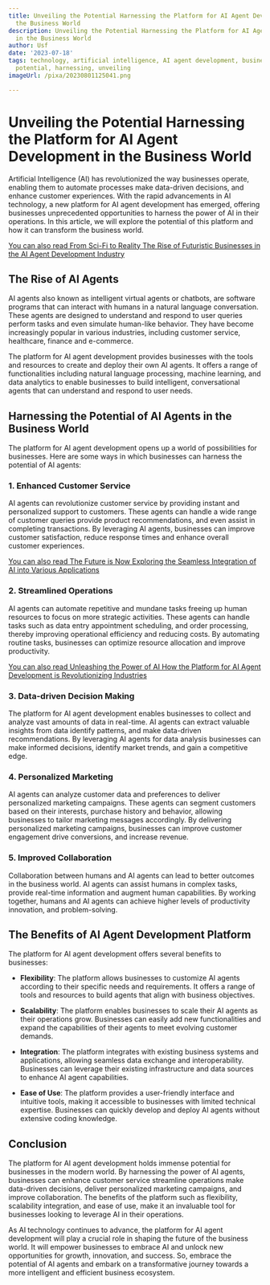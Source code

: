 ```yaml
---
title: Unveiling the Potential Harnessing the Platform for AI Agent Development in
  the Business World
description: Unveiling the Potential Harnessing the Platform for AI Agent Development
  in the Business World
author: Usf
date: '2023-07-18'
tags: technology, artificial intelligence, AI agent development, business, platform,
  potential, harnessing, unveiling
imageUrl: /pixa/20230801125041.png

---
```

# Unveiling the Potential Harnessing the Platform for AI Agent Development in the Business World

Artificial Intelligence (AI) has revolutionized the way businesses operate, enabling them to automate processes make data-driven decisions, and enhance customer experiences. With the  rapid  advancements  in AI technology, a new platform for AI agent development has emerged, offering  businesses unprecedented opportunities to harness the power of AI in  their operations.  In this article, we will explore the potential of this platform and how it can transform the  business world.

[You can also read From Sci-Fi to Reality The  Rise of Futuristic Businesses in the AI Agent Development Industry](From%20Sci-Fi%20to%20Reality%20The%20Rise%20of%20Futuristic%20Businesses%20in%20the%20AI%20Agent%20Development%20Industry)


## The Rise of  AI Agents

AI agents also  known as intelligent virtual agents  or chatbots, are software programs that can interact with humans in a natural language conversation. These agents are  designed to understand and respond to user  queries  perform tasks and even simulate human-like behavior. They have become increasingly popular in  various industries, including customer service, healthcare, finance and  e-commerce.

The platform for AI agent  development provides businesses with the tools and resources  to create and deploy their own AI agents. It offers  a range of  functionalities including natural language processing, machine learning, and data analytics  to enable businesses to build intelligent, conversational agents that can understand and respond to  user needs.

## Harnessing the Potential  of AI Agents in  the Business World

The platform for AI agent development opens  up a  world of possibilities for businesses. Here are some ways in which businesses can  harness  the potential of AI agents:

###  1. Enhanced Customer Service

AI agents can revolutionize customer service by providing instant and personalized support to customers. These agents can handle a wide range of customer queries provide product  recommendations, and even assist in completing transactions. By leveraging AI agents, businesses can improve customer satisfaction,  reduce response times and enhance  overall customer experiences.

[You can also read The Future is Now Exploring the Seamless Integration of AI into Various Applications](The%20Future%20is%20Now%20Exploring%20the%20Seamless%20Integration%20of%20AI%20into%20Various%20Applications)


###  2. Streamlined Operations

AI agents can automate repetitive  and mundane  tasks freeing  up human resources to focus on more strategic activities. These agents can handle tasks such as data entry appointment scheduling, and order processing, thereby improving operational efficiency and reducing costs. By automating routine  tasks, businesses can optimize resource allocation and improve productivity.

[You can also read Unleashing the Power  of AI How the  Platform for AI Agent Development is Revolutionizing Industries](Unleashing%20the%20Power%20of%20AI%20How%20the%20Platform%20for%20AI%20Agent%20Development%20is%20Revolutionizing%20Industries)


###  3. Data-driven Decision Making

The platform for  AI agent development enables businesses to collect and analyze vast amounts of data in real-time.  AI agents can extract valuable insights from data identify patterns, and make data-driven recommendations. By  leveraging  AI agents for  data analysis businesses can make informed decisions, identify market trends, and gain a competitive edge.

### 4. Personalized Marketing

AI agents can analyze customer data and preferences to deliver personalized marketing campaigns. These agents can segment customers  based on their interests, purchase history and behavior, allowing businesses to tailor  marketing messages accordingly. By delivering personalized marketing campaigns, businesses can improve customer engagement drive conversions, and increase revenue.

### 5. Improved Collaboration

Collaboration between humans and AI agents can lead to better outcomes in the business world. AI agents can assist humans in complex tasks, provide real-time information and augment human capabilities. By working together, humans and AI agents  can achieve higher  levels of productivity  innovation, and problem-solving.

## The Benefits of AI Agent Development Platform

The  platform for AI agent  development offers several benefits to businesses:

- **Flexibility**: The platform allows businesses to  customize  AI  agents  according  to their  specific needs and requirements. It offers a range  of tools  and resources to build agents that align with business objectives.

-  **Scalability**: The platform enables businesses to scale their AI agents as their operations grow. Businesses can easily add new functionalities and expand the capabilities of their agents  to meet evolving customer demands.

-  **Integration**: The platform integrates with  existing business systems and  applications, allowing seamless data exchange and interoperability. Businesses can leverage their existing infrastructure and data sources to enhance AI agent capabilities.

- **Ease of Use**: The  platform provides a user-friendly interface and intuitive  tools, making  it accessible to businesses with  limited  technical expertise. Businesses can  quickly develop and deploy AI agents without extensive coding knowledge.

## Conclusion

The platform for AI agent  development holds  immense potential for businesses in the modern world. By harnessing the power of AI agents,  businesses can enhance customer service streamline operations make data-driven  decisions, deliver personalized marketing campaigns, and improve collaboration. The benefits of the platform such as flexibility, scalability integration, and ease of use, make it an invaluable tool for businesses looking to leverage AI in their operations.

As AI technology continues to advance,  the platform for AI agent development will play a crucial role  in shaping the future of the business world. It will empower businesses to embrace AI and unlock new opportunities for growth, innovation, and success. So, embrace the potential of AI agents and  embark on  a transformative journey towards a  more intelligent and  efficient business ecosystem.
